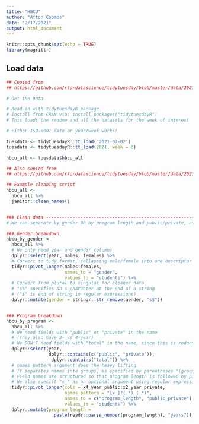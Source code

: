 ```yaml
---
title: "HBCU"
author: "Afton Coombs"
date: "2/17/2021"
output: html_document
---
```


```r
knitr::opts_chunk$set(echo = TRUE)
library(magrittr)
```

## Load data

```r
## Copied from 
## https://github.com/rfordatascience/tidytuesday/blob/master/data/2021/2021-02-02/readme.md

# Get the Data

# Read in with tidytuesdayR package 
# Install from CRAN via: install.packages("tidytuesdayR")
# This loads the readme and all the datasets for the week of interest

# Either ISO-8601 date or year/week works!

tuesdata <- tidytuesdayR::tt_load('2021-02-02')
tuesdata <- tidytuesdayR::tt_load(2021, week = 6)

hbcu_all <- tuesdata$hbcu_all
```

```r
## Also copied from 
## https://github.com/rfordatascience/tidytuesday/blob/master/data/2021/2021-02-02/readme.md

## Example cleaning script
hbcu_all <-
  hbcu_all %>%
  janitor::clean_names()


### Clean data ----------------------------------------------------------------
# We can separate by gender OR by program length and public/private, not both

### Gender breakdown
hbcu_by_gender <- 
  hbcu_all %>%
  # We only need year and gender columns
  dplyr::select(year, males, females) %>%
  # Convert to tidy format, collapsing male/female into one descriptor field
  tidyr::pivot_longer(males:females,
                      names_to = "gender",
                      values_to = "students") %>%
  # Convert from plural to singular for cleaner data
  # "s%" specifies an s character at the end of a string
  # ("$" is end of string in regular expressions)
  dplyr::mutate(gender = stringr::str_remove(gender, "s$"))


### Program breakdown
hbcu_by_program <- 
  hbcu_all %>%
  # We need fields with "public" or "private" in the name
  # (They also have 2- vs 4-year)
  # We DON'T need fields with "total" in the name, since this is redundant
  dplyr::select(year,
                dplyr::contains(c("public", "private")),
                -dplyr::contains("total")) %>%
  # names_pattern argument does the heavy lifting
  # It separates names into groups, as specified by parentheses "(group)"
  # Field names are structured so that program length is followed by public/private
  # We also specift "x_" as an optional argument using regular expressions
  tidyr::pivot_longer(cols = x4_year_public:x2_year_private,
                      names_pattern = "[x_]?(.*)_(.*)",
                      names_to = c("program_length", "public_private"),
                      values_to = "students") %>%
  dplyr::mutate(program_length = 
                  paste(readr::parse_number(program_length), "years"))
```
